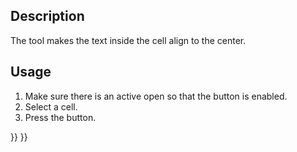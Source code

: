 <languages/>

{{Docnav
|[[Spreadsheet_AlignLeft|Align Left]]
|[[Spreadsheet_AlignRight|Align Right]]
|[[Spreadsheet_Workbench|Spreadsheet]]
|IconL=Spreadsheet_AlignLeft.svg
|IconR=Spreadsheet_AlignRight.svg
|IconC=Workbench_Spreadsheet.svg
}}

{{GuiCommand
|Name=Spreadsheet AlignCenter
|MenuLocation=Spreadsheet → Alignment → Align center
|Workbenches=[[Spreadsheet_Workbench|Spreadsheet]]
|Version=0.17
}}

==Description==

The {{Button|[[File:Spreadsheet_AlignCenter.svg|16px]] [[Spreadsheet_AlignCenter|Spreadsheet AlignCenter]]}} tool makes the text inside the cell align to the center.

==Usage==

# Make sure there is an active {{Button|[[File:Spreadsheet_CreateSheet.svg|16px]] [[Spreadsheet_CreateSheet|Spreadsheet]]}} open so that the button is enabled.
# Select a cell.
# Press the {{Button|[[File:Spreadsheet_AlignCenter.svg|16px]] [[Spreadsheet_AlignCenter|Spreadsheet AlignCenter]]}} button.


{{Docnav
|[[Spreadsheet_AlignLeft|Align Left]]
|[[Spreadsheet_AlignRight|Align Right]]
|[[Spreadsheet_Workbench|Spreadsheet]]
|IconL=Spreadsheet_AlignLeft.svg
|IconR=Spreadsheet_AlignRight.svg
|IconC=Workbench_Spreadsheet.svg
}}

{{Spreadsheet_Tools_navi{{#translation:}}}}
{{Userdocnavi{{#translation:}}}}